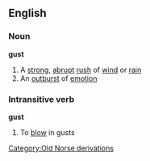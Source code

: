 ==English==
===Noun===
'''gust'''
#A [[strong]], [[abrupt]] [[rush]] of [[wind]] or [[rain]]
#An [[outburst]] of [[emotion]]
===Intransitive verb===
'''gust'''
#To [[blow]] in gusts
[[Category:Old Norse derivations]]